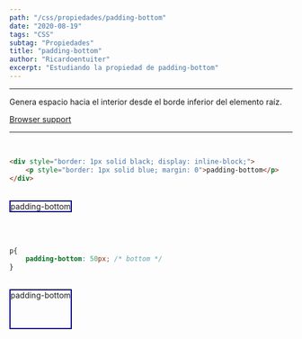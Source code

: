 ```yaml
---
path: "/css/propiedades/padding-bottom"
date: "2020-08-19"
tags: "CSS"
subtag: "Propiedades"
title: "padding-bottom"
author: "Ricardoentuiter"
excerpt: "Estudiando la propiedad de padding-bottom"
---
```


---
Genera espacio hacia el interior desde el borde inferior del elemento raíz.

[Browser support](https://caniuse.com/#search=padding-bottom)

---
<br/>



```html
<div style="border: 1px solid black; display: inline-block;">
    <p style="border: 1px solid blue; margin: 0">padding-bottom</p>
</div>
```
<br/>

<div style="border: 1px solid black; display: inline-block;">
    <p style="border: 1px solid blue; margin: 0">padding-bottom</p>
</div>

<br/><br/>


```css
p{
    padding-bottom: 50px; /* bottom */
}
```
<br/>

<div style="border: 1px solid black; display: inline-block;">
    <p style="border: 1px solid blue; margin: 0; padding-bottom: 50px">padding-bottom</p>
</div>